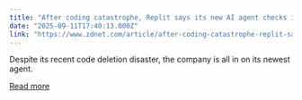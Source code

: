 ```yaml
---
title: "After coding catastrophe, Replit says its new AI agent checks its own work - here's how to try it"
date: "2025-09-11T17:40:13.000Z"
link: "https://www.zdnet.com/article/after-coding-catastrophe-replit-says-its-new-ai-agent-checks-its-own-work-heres-how-to-try-it/"
---
```


Despite its recent code deletion disaster, the company is all in on its newest agent.

[Read more](https://www.zdnet.com/article/after-coding-catastrophe-replit-says-its-new-ai-agent-checks-its-own-work-heres-how-to-try-it/)
